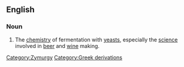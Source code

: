 ==English==

===Noun===
{{en-noun|-}}

# The [[chemistry]] of fermentation with [[yeast]]s, especially the [[science]] involved in [[beer]] and [[wine]] making.

[[Category:Zymurgy]]
[[Category:Greek derivations]]